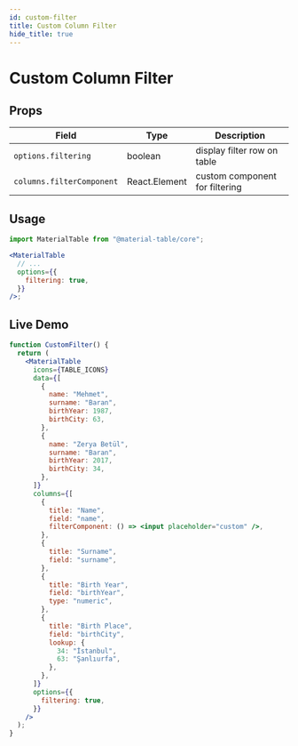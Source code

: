 ```yaml
---
id: custom-filter
title: Custom Column Filter
hide_title: true
---
```


# Custom Column Filter


## Props

| Field                     | Type          | Description                    |
| ------------------------- | ------------- | ------------------------------ |
| `options.filtering`       | boolean       | display filter row on table    |
| `columns.filterComponent` | React.Element | custom component for filtering |

## Usage

```jsx
import MaterialTable from "@material-table/core";

<MaterialTable
  // ...
  options={{
    filtering: true,
  }}
/>;
```

## Live Demo

<InfoBannerAboutGlobalVarsInDemos />

```jsx live
function CustomFilter() {
  return (
    <MaterialTable
      icons={TABLE_ICONS}
      data={[
        {
          name: "Mehmet",
          surname: "Baran",
          birthYear: 1987,
          birthCity: 63,
        },
        {
          name: "Zerya Betül",
          surname: "Baran",
          birthYear: 2017,
          birthCity: 34,
        },
      ]}
      columns={[
        {
          title: "Name",
          field: "name",
          filterComponent: () => <input placeholder="custom" />,
        },
        {
          title: "Surname",
          field: "surname",
        },
        {
          title: "Birth Year",
          field: "birthYear",
          type: "numeric",
        },
        {
          title: "Birth Place",
          field: "birthCity",
          lookup: {
            34: "İstanbul",
            63: "Şanlıurfa",
          },
        },
      ]}
      options={{
        filtering: true,
      }}
    />
  );
}
```
